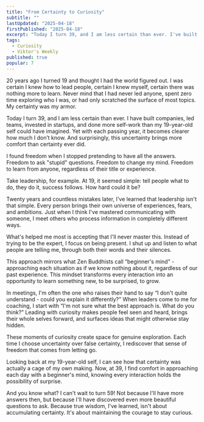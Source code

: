 ```yaml
---
title: "From Certainty to Curiosity"
subtitle: ""
lastUpdated: "2025-04-18"
firstPublished: "2025-04-18"
excerpt: "Today I turn 39, and I am less certain than ever. I've built companies, led teams, invested in startups, and done more self-work than my 19-year-old self could have imagined. Yet with each passing year, it becomes clearer how much I don’t know. And surprisingly, this uncertainty brings more comfort than certainty ever did."
tags:
  - Curiosity
  - Viktor's Weekly
published: true
popular: 7
---
```


20 years ago I turned 19 and thought I had the world figured out. I was certain I knew how to lead people, certain I knew myself, certain there was nothing more to learn. Never mind that I had never led anyone, spent zero time exploring who I was, or had only scratched the surface of most topics. My certainty was my armor.

Today I turn 39, and I am less certain than ever. I have built companies, led teams, invested in startups, and done more self-work than my 19-year-old self could have imagined. Yet with each passing year, it becomes clearer how much I don’t know. And surprisingly, this uncertainty brings more comfort than certainty ever did.

I found freedom when I stopped pretending to have all the answers. Freedom to ask "stupid" questions. Freedom to change my mind. Freedom to learn from anyone, regardless of their title or experience.

Take leadership, for example. At 19, it seemed simple: tell people what to do, they do it, success follows. How hard could it be?

Twenty years and countless mistakes later, I've learned that leadership isn't that simple. Every person brings their own universe of experiences, fears, and ambitions. Just when I think I've mastered communicating with someone, I meet others who process information in completely different ways.

What's helped me most is accepting that I'll never master this. Instead of trying to be the expert, I focus on being present. I shut up and listen to what people are telling me, through both their words and their silences.

This approach mirrors what Zen Buddhists call “beginner's mind” - approaching each situation as if we know nothing about it, regardless of our past experience. This mindset transforms every interaction into an opportunity to learn something new, to be surprised, to grow.

In meetings, I'm often the one who raises their hand to say “I don't quite understand - could you explain it differently?” When leaders come to me for coaching, I start with “I'm not sure what the best approach is. What do you think?” Leading with curiosity makes people feel seen and heard, brings their whole selves forward, and surfaces ideas that might otherwise stay hidden.

These moments of curiosity create space for genuine exploration. Each time I choose uncertainty over false certainty, I rediscover that sense of freedom that comes from letting go.

Looking back at my 19-year-old self, I can see how that certainty was actually a cage of my own making. Now, at 39, I find comfort in approaching each day with a beginner's mind, knowing every interaction holds the possibility of surprise.

And you know what? I can't wait to turn 59! Not because I'll have more answers then, but because I'll have discovered even more beautiful questions to ask. Because true wisdom, I've learned, isn't about accumulating certainty. It's about maintaining the courage to stay curious.